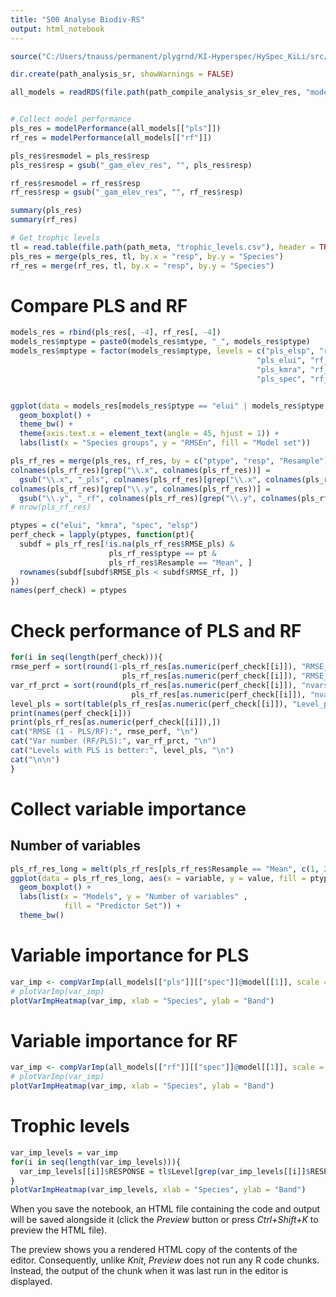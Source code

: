 ```yaml
---
title: "500 Analyse Biodiv-RS"
output: html_notebook
---
```


```r
source("C:/Users/tnauss/permanent/plygrnd/KI-Hyperspec/HySpec_KiLi/src/000_set_environment.R")

dir.create(path_analysis_sr, showWarnings = FALSE)

all_models = readRDS(file.path(path_compile_analysis_sr_elev_res, "models_res_elev_res.rds"))


# Collect model performance
pls_res = modelPerformance(all_models[["pls"]])
rf_res = modelPerformance(all_models[["rf"]])

pls_res$resmodel = pls_res$resp
pls_res$resp = gsub("_gam_elev_res", "", pls_res$resp)

rf_res$resmodel = rf_res$resp
rf_res$resp = gsub("_gam_elev_res", "", rf_res$resp)

summary(pls_res)
summary(rf_res)

# Get trophic levels
tl = read.table(file.path(path_meta, "trophic_levels.csv"), header = TRUE, sep = ";")
pls_res = merge(pls_res, tl, by.x = "resp", by.y = "Species")
rf_res = merge(rf_res, tl, by.x = "resp", by.y = "Species")
```

# Compare PLS and RF
```r
models_res = rbind(pls_res[, -4], rf_res[, -4])
models_res$mptype = paste0(models_res$mtype, "_", models_res$ptype)
models_res$mptype = factor(models_res$mptype, levels = c("pls_elsp", "rf_elsp",
                                                       "pls_elui", "rf_elui",
                                                       "pls_kmra", "rf_kmra",
                                                       "pls_spec", "rf_spec"))


ggplot(data = models_res[models_res$ptype == "elui" | models_res$ptype == "spec",], aes(x = resp, y = RMSE_normSD, fill = mptype)) + 
  geom_boxplot() +
  theme_bw() + 
  theme(axis.text.x = element_text(angle = 45, hjust = 1)) + 
  labs(list(x = "Species groups", y = "RMSEn", fill = "Model set"))
```

```r
pls_rf_res = merge(pls_res, rf_res, by = c("ptype", "resp", "Resample"), all.y = TRUE)
colnames(pls_rf_res)[grep("\\.x", colnames(pls_rf_res))] = 
  gsub("\\.x", "_pls", colnames(pls_rf_res)[grep("\\.x", colnames(pls_rf_res))])
colnames(pls_rf_res)[grep("\\.y", colnames(pls_rf_res))] = 
  gsub("\\.y", "_rf", colnames(pls_rf_res)[grep("\\.y", colnames(pls_rf_res))])
# nrow(pls_rf_res)

ptypes = c("elui", "kmra", "spec", "elsp")
perf_check = lapply(ptypes, function(pt){
  subdf = pls_rf_res[!is.na(pls_rf_res$RMSE_pls) & 
                      pls_rf_res$ptype == pt &
                      pls_rf_res$Resample == "Mean", ]
  rownames(subdf[subdf$RMSE_pls < subdf$RMSE_rf, ])
})
names(perf_check) = ptypes
```

# Check performance of PLS and RF
```r
for(i in seq(length(perf_check))){
rmse_perf = sort(round(1-pls_rf_res[as.numeric(perf_check[[i]]), "RMSE_pls"] / 
                         pls_rf_res[as.numeric(perf_check[[i]]), "RMSE_rf"],2))
var_rf_prct = sort(round(pls_rf_res[as.numeric(perf_check[[i]]), "nvars_rf"] / 
                           pls_rf_res[as.numeric(perf_check[[i]]), "nvars_pls"],2))
level_pls = sort(table(pls_rf_res[as.numeric(perf_check[[i]]), "Level_pls"]))
print(names(perf_check[i]))
print(pls_rf_res[as.numeric(perf_check[[i]]),])
cat("RMSE (1 - PLS/RF):", rmse_perf, "\n")
cat("Var number (RF/PLS):", var_rf_prct, "\n")
cat("Levels with PLS is better:", level_pls, "\n")
cat("\n\n")
}
```

# Collect variable importance
## Number of variables
```r
pls_rf_res_long = melt(pls_rf_res[pls_rf_res$Resample == "Mean", c(1, 2, 6, 13)], id.vars = c("ptype", "resp"))
ggplot(data = pls_rf_res_long, aes(x = variable, y = value, fill = ptype)) +
  geom_boxplot() + 
  labs(list(x = "Models", y = "Number of variables" ,
            fill = "Predictor Set")) +
  theme_bw()
```


# Variable importance for PLS
```r
var_imp <- compVarImp(all_models[["pls"]][["spec"]]@model[[1]], scale = FALSE)
# plotVarImp(var_imp)
plotVarImpHeatmap(var_imp, xlab = "Species", ylab = "Band")
```

# Variable importance for RF
```r
var_imp <- compVarImp(all_models[["rf"]][["spec"]]@model[[1]], scale = FALSE)
# plotVarImp(var_imp)
plotVarImpHeatmap(var_imp, xlab = "Species", ylab = "Band")
```


# Trophic levels
```r
var_imp_levels = var_imp
for(i in seq(length(var_imp_levels))){
  var_imp_levels[[i]]$RESPONSE = tl$Level[grep(var_imp_levels[[i]]$RESPONSE[1], tl$Species)]
}
plotVarImpHeatmap(var_imp_levels, xlab = "Species", ylab = "Band")
```




When you save the notebook, an HTML file containing the code and output will be saved alongside it (click the *Preview* button or press *Ctrl+Shift+K* to preview the HTML file).

The preview shows you a rendered HTML copy of the contents of the editor. Consequently, unlike *Knit*, *Preview* does not run any R code chunks. Instead, the output of the chunk when it was last run in the editor is displayed.
